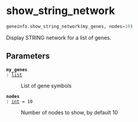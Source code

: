 # show_string_network { #geneinfo.show_string_network }

```python
geneinfo.show_string_network(my_genes, nodes=10)
```

Display STRING network for a list of genes.

## Parameters {.doc-section .doc-section-parameters}

<code>[**my_genes**]{.parameter-name} [:]{.parameter-annotation-sep} [[list](`list`)]{.parameter-annotation}</code>

:   List of gene symbols

<code>[**nodes**]{.parameter-name} [:]{.parameter-annotation-sep} [[int](`int`)]{.parameter-annotation} [ = ]{.parameter-default-sep} [10]{.parameter-default}</code>

:   Number of nodes to show, by default 10